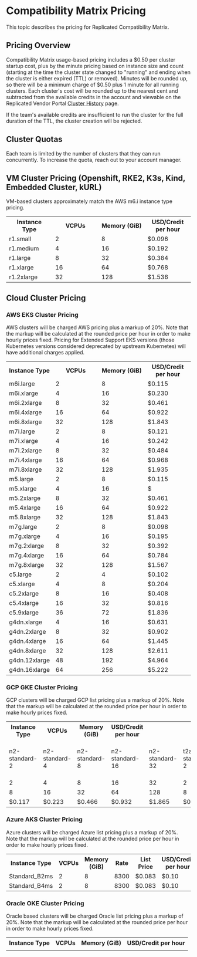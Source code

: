 # Compatibility Matrix Pricing

This topic describes the pricing for Replicated Compatibility Matrix.

## Pricing Overview

Compatibility Matrix usage-based pricing includes a $0.50 per cluster startup cost, plus by the minute pricing based on instance size and count (starting at the time the cluster state changed to "running" and ending when the cluster is either expired (TTL) or removed). Minutes will be rounded up, so there will be a minimum charge of $0.50 plus 1 minute for all running clusters. Each cluster's cost will be rounded up to the nearest cent and subtracted from the available credits in the account and viewable on the Replicated Vendor Portal [Cluster History](https://vendor.replicated.com/compatibility-matrix/history) page.

If the team's available credits are insufficient to run the cluster for the full duration of the TTL, the cluster creation will be rejected.

## Cluster Quotas

Each team is limited by the number of clusters that they can run concurrently. To increase the quota, reach out to your account manager.

## VM Cluster Pricing (Openshift, RKE2, K3s, Kind, Embedded Cluster, kURL)

VM-based clusters approximately match the AWS m6.i instance type pricing.

<table>
  <tr>
    <th width="25%">Instance Type</th>
    <th width="25%">VCPUs</th>
    <th width="25%">Memory (GiB)</th>
    <th width="25%">USD/Credit per hour</th>
  </tr>
  <tr>
    <td>r1.small</td>
    <td>2</td>
    <td>8</td>
    <td>$0.096</td>
  </tr>
  <tr>
    <td>r1.medium</td>
    <td>4</td>
    <td>16</td>
    <td>$0.192</td>
  </tr>
  <tr>
    <td>r1.large</td>
    <td>8</td>
    <td>32</td>
    <td>$0.384</td>
  </tr>  
  <tr>
    <td>r1.xlarge</td>
    <td>16</td>
    <td>64</td>
    <td>$0.768</td>
  </tr>
  <tr>
    <td>r1.2xlarge</td>
    <td>32</td>
    <td>128</td>
    <td>$1.536</td>
  </tr>
</table>  

## Cloud Cluster Pricing

### AWS EKS Cluster Pricing

AWS clusters will be charged AWS pricing plus a markup of 20%. Note that the markup will be calculated at the rounded price per hour in order to make hourly prices fixed. Pricing for Extended Support EKS versions (those Kubernetes versions considered deprecated by upstream Kubernetes) will have additional charges applied.

<table>
  <tr>
    <th width="25%">Instance Type</th>
    <th width="25%">VCPUs</th>
    <th width="25%">Memory (GiB)</th>
    <th width="25%">USD/Credit per hour</th>
  </tr>
  <tr>
    <td>m6i.large</td>
    <td>2</td>
    <td>8</td>
    <td>$0.115</td>
  </tr>
  <tr>
    <td>m6i.xlarge</td>
    <td>4</td>
    <td>16</td>
     <td>$0.230</td>
  </tr>
  <tr>
    <td>m6i.2xlarge</td>
     <td>8</td>
    <td>32</td>
    <td>$0.461</td>
  </tr>
  <tr>
    <td>m6i.4xlarge</td>
    <td>16</td>
    <td>64</td>
    <td>$0.922</td>
  </tr>
  <tr>
    <td>m6i.8xlarge</td>
    <td>32</td>
    <td>128</td>
    <td>$1.843</td>
  </tr>
<tr>
    <td>m7i.large</td>
    <td>2</td>
    <td>8</td>
    <td>$0.121</td>
  </tr>
  <tr>
    <td>m7i.xlarge</td>
    <td>4</td>
    <td>16</td>
    <td>$0.242</td>
  </tr>
  <tr>
    <td>m7i.2xlarge</td>
     <td>8</td>
    <td>32</td>
    <td>$0.484</td>
  </tr>
  <tr>
    <td>m7i.4xlarge</td>
    <td>16</td>
    <td>64</td>
    <td>$0.968</td>
  </tr>
  <tr>
    <td>m7i.8xlarge</td>
    <td>32</td>
    <td>128</td>
    <td>$1.935</td>
  </tr>
  <tr>
    <td>m5.large</td>
    <td>2</td>
    <td>8</td>
    <td>$0.115</td>
  </tr>
  <tr>
    <td>m5.xlarge</td>
    <td>4</td>
    <td>16</td>
    <td>$</td>
  </tr>
  <tr>
    <td>m5.2xlarge</td>
     <td>8</td>
    <td>32</td>
    <td>$0.461</td>
  </tr>
  <tr>
    <td>m5.4xlarge</td>
    <td>16</td>
    <td>64</td>
    <td>$0.922</td>
  </tr>
  <tr>
    <td>m5.8xlarge</td>
    <td>32</td>
    <td>128</td>
    <td>$1.843</td>
  </tr>
  <tr>
    <td>m7g.large</td>
    <td>2</td>
    <td>8</td>
    <td>$0.098</td>
  </tr>
  <tr>
    <td>m7g.xlarge</td>
    <td>4</td>
    <td>16</td>
    <td>$0.195</td>
  </tr>
  <tr>
    <td>m7g.2xlarge</td>
     <td>8</td>
    <td>32</td>
    <td>$0.392</td>
  </tr>
  <tr>
    <td>m7g.4xlarge</td>
    <td>16</td>
    <td>64</td>
    <td>$0.784</td>
  </tr>
  <tr>
    <td>m7g.8xlarge</td>
    <td>32</td>
    <td>128</td>
    <td>$1.567</td>
  </tr>
  <tr>
    <td>c5.large</td>
    <td>2</td>
    <td>4</td>
    <td>$0.102</td>
  </tr>
  <tr>
    <td>c5.xlarge</td>
    <td>4</td>
    <td>8</td>
    <td>$0.204</td>
  </tr>
  <tr>
    <td>c5.2xlarge</td>
    <td>8</td>
    <td>16</td>
    <td>$0.408</td>
  </tr>
  <tr>
    <td>c5.4xlarge</td>
    <td>16</td>
    <td>32</td>
    <td>$0.816</td>
  </tr>
  <tr>
    <td>c5.9xlarge</td>
    <td>36</td>
    <td>72</td>
    <td>$1.836</td>
  </tr>
  <tr>
    <td>g4dn.xlarge</td>
    <td>4</td>
    <td>16</td>
    <td>$0.631</td>
  </tr>
  <tr>
    <td>g4dn.2xlarge</td>
    <td>8</td>
    <td>32</td>
    <td>$0.902</td>
  </tr>
  <tr>
    <td>g4dn.4xlarge</td>
    <td>16</td>
    <td>64</td>
    <td>$1.445</td>
  </tr>
  <tr>
    <td>g4dn.8xlarge</td>
    <td>32</td>
    <td>128</td>
    <td>$2.611</td>
  </tr>
  <tr>
    <td>g4dn.12xlarge</td>
    <td>48</td>
    <td>192</td>
    <td>$4.964</td>
  </tr>
  <tr>
    <td>g4dn.16xlarge</td>
    <td>64</td>
    <td>256</td>
    <td>$5.222</td>
  </tr>
</table> 

### GCP GKE Cluster Pricing

GCP clusters will be charged GCP list pricing plus a markup of 20%. Note that the markup will be calculated at the rounded price per hour in order to make hourly prices fixed.

<table>
  <tr>
    <th>Instance Type</th>
    <th>VCPUs</th>
    <th>Memory (GiB)</th>
    <th>USD/Credit per hour</th>
  </tr>
  <tr>
    <td>n2-standard-2</td>
    <td>n2-standard-4</td>
    <td>n2-standard-8</td>
    <td>n2-standard-16</td>
    <td>n2-standard-32</td>
    <td>t2a-standard-2</td>
    <td>t2a-standard-4</td>
    <td>t2a-standard-8</td>
    <td>t2a-standard-16</td>
    <td>t2a-standard-32</td>
    <td>t2a-standard-48</td>
    <td>e2-standard-2</td>
    <td>e2-standard-4</td>
    <td>e2-standard-8</td>
    <td>e2-standard-16</td>
    <td>e2-standard-32</td>
    <td>n1-standard-1+nvidia-tesla-t4+1</td>
    <td>n1-standard-1+nvidia-tesla-t4+2</td>
    <td>n1-standard-1+nvidia-tesla-t4+4</td>
    <td>n1-standard-2+nvidia-tesla-t4+1</td>
    <td>n1-standard-2+nvidia-tesla-t4+2</td>
    <td>n1-standard-2+nvidia-tesla-t4+4</td>
    <td>n1-standard-4+nvidia-tesla-t4+1</td>
    <td>n1-standard-4+nvidia-tesla-t4+2</td>
    <td>n1-standard-4+nvidia-tesla-t4+4</td>
    <td>n1-standard-8+nvidia-tesla-t4+1</td>
    <td>n1-standard-8+nvidia-tesla-t4+2</td>
    <td>n1-standard-8+nvidia-tesla-t4+4</td>
    <td>n1-standard-16+nvidia-tesla-t4+1</td>
    <td>n1-standard-16+nvidia-tesla-t4+2</td>
    <td>n1-standard-16+nvidia-tesla-t4+4</td>
    <td>n1-standard-32+nvidia-tesla-t4+1</td>
    <td>n1-standard-32+nvidia-tesla-t4+2</td>
    <td>n1-standard-32+nvidia-tesla-t4+4</td>
    <td>n1-standard-64+nvidia-tesla-t4+1</td>
    <td>n1-standard-64+nvidia-tesla-t4+2</td>
    <td>n1-standard-64+nvidia-tesla-t4+4</td>
    <td>n1-standard-96+nvidia-tesla-t4+1</td>
    <td>n1-standard-96+nvidia-tesla-t4+2</td>
    <td>n1-standard-96+nvidia-tesla-t4+4</td>
  </tr>
  <tr>
    <td>2</td>
    <td>4</td>
    <td>8</td>
    <td>16</td>
    <td>32</td>
    <td>2</td>
    <td>4</td>
    <td>8</td>
    <td>16</td>
    <td>32</td>
    <td>48</td>
    <td>2</td>
    <td>4</td>
    <td>8</td>
    <td>16</td>
    <td>32</td>
    <td>1</td>
    <td>1</td>
    <td>1</td>
    <td>2</td>
    <td>2</td>
    <td>2</td>
    <td>4</td>
    <td>4</td>
    <td>4</td>
    <td>8</td>
    <td>8</td>
    <td>8</td>
    <td>16</td>
    <td>16</td>
    <td>16</td>
    <td>32</td>
    <td>32</td>
    <td>32</td>
    <td>64</td>
    <td>64</td>
    <td>64</td>
    <td>96</td>
    <td>96</td>
    <td>96</td>
  </tr>
  <tr>
    <td>8</td>
    <td>16</td>
    <td>32</td>
    <td>64</td>
    <td>128</td>
    <td>8</td>
    <td>16</td>
    <td>32</td>
    <td>64</td>
    <td>128</td>
    <td>192</td>
    <td>8</td>
    <td>16</td>
    <td>32</td>
    <td>64</td>
    <td>128</td>
    <td>3.75</td>
    <td>3.75</td>
    <td>3.75</td>
    <td>7.50</td>
    <td>7.50</td>
    <td>7.50</td>
    <td>15</td>
    <td>15</td>
    <td>15</td>
    <td>30</td>
    <td>30</td>
    <td>30</td>
    <td>60</td>
    <td>60</td>
    <td>60</td>
    <td>120</td>
    <td>120</td>
    <td>120</td>
    <td>240</td>
    <td>240</td>
    <td>240</td>
    <td>360</td>
    <td>360</td>
    <td>360</td>
  </tr>
  <tr>
    <td>$0.117</td>
    <td>$0.223</td>
    <td>$0.466</td>
    <td>$0.932</td>
    <td>$1.865</td>
    <td>$0.092</td>
    <td>$0.185</td>
    <td>$0.370</td>
    <td>$0.739</td>
    <td>$1.478</td>
    <td>$2.218</td>
    <td>$0.081</td>
    <td>$0.161</td>
    <td>$0.322</td>
    <td>$0.643</td>
    <td>$1.287</td>
    <td>$0.321</td>
    <td>$0.585</td>
    <td>$1.113</td>
    <td>$0.378</td>
    <td>$0.642</td>
    <td>$1.170</td>
    <td>$0.492</td>
    <td>$0.756</td>
    <td>$1.284</td>
    <td>$0.720</td>
    <td>$0.984</td>
    <td>$1.512</td>
    <td>$1.176</td>
    <td>$1.440</td>
    <td>$1.968</td>
    <td>$2.088</td>
    <td>$2.352</td>
    <td>$2.880</td>
    <td>$3.192</td>
    <td>$4.176</td>
    <td>$4.704</td>
    <td>$5.736</td>
    <td>$6.000</td>
    <td>$6.528</td>
  </tr>
</table>  

### Azure AKS Cluster Pricing

Azure clusters will be charged Azure list pricing plus a markup of 20%. Note that the markup will be calculated at the rounded price per hour in order to make hourly prices fixed.

<table>
  <tr>
    <th>Instance Type</th>
    <th>VCPUs</th>
    <th>Memory (GiB)</th>
    <th>Rate</th>
    <th>List Price</th>
    <th>USD/Credit per hour</th>
  </tr>
  <tr>
    <td>Standard_B2ms</td>
    <td>2</td>
    <td>8</td>
    <td>8300</td>
    <td>$0.083</td>
    <td>$0.10</td>
  </tr>
  <tr>
    <td>Standard_B4ms</td>
    <td>2</td>
    <td>8</td>
    <td>8300</td>
    <td>$0.083</td>
    <td>$0.10</td>
  </tr>
</table>  

### Oracle OKE Cluster Pricing

Oracle based clusters will be charged Oracle list pricing plus a markup of 20%. Note that the markup will be calculated at the rounded price per hour in order to make hourly prices fixed.

<table>
  <tr>
    <th>Instance Type</th>
    <th>VCPUs</th>
    <th>Memory (GiB)</th>
    <th>USD/Credit per hour</th>
  </tr>
  <tr>
    <td></td>
    <td></td>
    <td></td>
    <td></td>
  </tr>
</table>